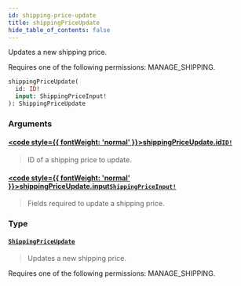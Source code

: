 ```yaml
---
id: shipping-price-update
title: shippingPriceUpdate
hide_table_of_contents: false
---
```








Updates a new shipping price. 

Requires one of the following permissions: MANAGE_SHIPPING.

```graphql
shippingPriceUpdate(
  id: ID!
  input: ShippingPriceInput!
): ShippingPriceUpdate
```


### Arguments

#### [<code style={{ fontWeight: 'normal' }}>shippingPriceUpdate.<b>id</b></code>](#)<Bullet />[`ID!`](../../../developer/api-reference/scalars/id) <Badge class="secondary" text="non-null"/> <Badge class="secondary" text="scalar"/>
> ID of a shipping price to update.
> 

#### [<code style={{ fontWeight: 'normal' }}>shippingPriceUpdate.<b>input</b></code>](#)<Bullet />[`ShippingPriceInput!`](../../../developer/api-reference/inputs/shipping-price-input) <Badge class="secondary" text="non-null"/> <Badge class="secondary" text="input"/>
> Fields required to update a shipping price.
> 

### Type

#### [`ShippingPriceUpdate`](../../../developer/api-reference/objects/shipping-price-update) <Badge class="secondary" text="object"/>
> Updates a new shipping price. 

Requires one of the following permissions: MANAGE_SHIPPING.
> 





